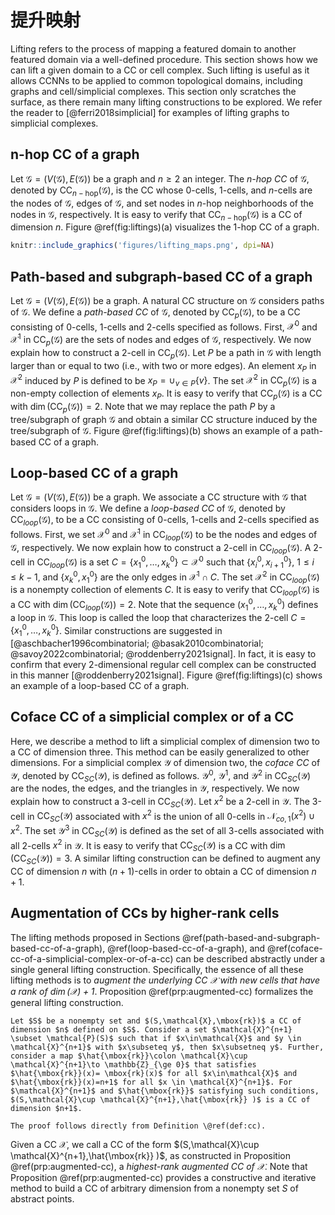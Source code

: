 # 提升映射{#lifting-maps}

Lifting refers to the process of mapping a featured domain to another featured domain via a well-defined procedure. This section shows how we can lift a given domain to a CC or cell complex. Such lifting is useful as it allows CCNNs to be applied to common topological domains, including graphs and cell/simplicial complexes. This section only scratches the surface, as there remain many lifting constructions to be explored. We refer the reader to [@ferri2018simplicial] for examples of lifting graphs to simplicial complexes.

## n-hop CC of a graph

Let $\mathcal{G}=(V(\mathcal{G}),E(\mathcal{G}))$ be a graph and $n\geq 2$ an integer. The $n$*-hop CC* of $\mathcal{G}$, denoted by $\mbox{CC}_{n-\mbox{hop}}(\mathcal{G})$, is the CC whose $0$-cells, $1$-cells, and $n$-cells are the nodes of $\mathcal{G}$, edges of $\mathcal{G}$, and set nodes in $n$-hop neighborhoods of the nodes in $\mathcal{G}$, respectively. It is easy to verify that $\mbox{CC}_{n-\mbox{hop}}(\mathcal{G})$ is a CC of dimension $n$. Figure \@ref(fig:liftings)(a) visualizes the $1$-hop CC of a graph.

```r
knitr::include_graphics('figures/lifting_maps.png', dpi=NA)
```

## Path-based and subgraph-based CC of a graph

Let $\mathcal{G}=(V(\mathcal{G}),E(\mathcal{G}))$ be a graph. A natural CC structure on $\mathcal{G}$ considers paths of $\mathcal{G}$. We define a *path-based CC* of $\mathcal{G}$, denoted by $\mbox{CC}_p(\mathcal{G})$, to be a CC consisting of $0$-cells, $1$-cells and $2$-cells specified as follows. First, $\mathcal{X}^0$ and $\mathcal{X}^1$ in $\mbox{CC}_p(\mathcal{G})$ are the sets of nodes and edges of $\mathcal{G}$, respectively. We now explain how to construct a $2$-cell in $\mbox{CC}_p(\mathcal{G})$. Let $P$ be a path in $\mathcal{G}$ with length larger than or equal to two (i.e., with two or more edges). An element $x_P$ in $\mathcal{X}^2$ induced by $P$ is defined to be $x_P=\cup_{v\in P }\{v\}$. The set $\mathcal{X}^2$ in $\mbox{CC}_p(\mathcal{G})$ is a non-empty collection of elements $x_P$. It is easy to verify that $\mbox{CC}_p(\mathcal{G})$ is a CC with $\dim(\mbox{CC}_p(\mathcal{G}))=2$. Note that we may replace the path $P$ by a tree/subgraph of graph $\mathcal{G}$ and obtain a similar CC structure induced by the tree/subgraph of $\mathcal{G}$. Figure \@ref(fig:liftings)(b) shows an example of a path-based CC of a graph.

## Loop-based CC of a graph

Let $\mathcal{G}=(V(\mathcal{G}),E(\mathcal{G}))$ be a graph. We associate a CC structure with $\mathcal{G}$ that considers loops in $\mathcal{G}$. We define a *loop-based CC* of $\mathcal{G}$, denoted by $\mbox{CC}_{loop}(\mathcal{G})$, to be a CC consisting of $0$-cells, $1$-cells and $2$-cells specified as follows. First, we set $\mathcal{X}^0$ and $\mathcal{X}^1$ in $\mbox{CC}_{loop}(\mathcal{G})$ to be the nodes and edges of $\mathcal{G}$, respectively. We now explain how to construct a $2$-cell in $\mbox{CC}_{loop}(\mathcal{G})$. A 2-cell in $\mbox{CC}_{loop}(\mathcal{G})$ is a set $C=\{x^0_1, \ldots , x^0_k\} \subset \mathcal{X}^0$ such that $\{x^0_i,x^0_{i+1}\}$, $1 \leq  i \leq k - 1$, and $\{x^0_k, x^0_1\}$ are the only edges in $\mathcal{X}^1 \cap C$.  The set $\mathcal{X}^2$ in $\mbox{CC}_{loop}(\mathcal{G})$ is a nonempty collection of elements $C$. It is easy to verify that $\mbox{CC}_{loop}(\mathcal{G})$ is a CC with $\dim(\mbox{CC}_{loop}(\mathcal{G}))=2$. Note that the sequence $(x^0_1, \ldots , x^0_k)$ defines a loop in $\mathcal{G}$. This loop is called the loop that characterizes the 2-cell $C=\{x^0_1, \ldots , x^0_k\}$. Similar constructions are suggested in [@aschbacher1996combinatorial; @basak2010combinatorial; @savoy2022combinatorial; @roddenberry2021signal]. In fact, it is easy to confirm that every 2-dimensional regular cell complex can be constructed in this manner [@roddenberry2021signal]. Figure \@ref(fig:liftings)(c) shows an example of a loop-based CC of a graph.

## Coface CC of a simplicial complex or of a CC

Here, we describe a method to lift a simplicial complex of dimension two to a CC of dimension three. This method can be easily generalized to other dimensions. For a simplicial complex $\mathcal{Y}$ of dimension two, the *coface CC* of $\mathcal{Y}$, denoted by $\mbox{CC}_{SC}( \mathcal{Y})$, is defined as follows. $\mathcal{Y}^0$, $\mathcal{Y}^1$, and $\mathcal{Y}^2$ in $\mbox{CC}_{SC}( \mathcal{Y})$ are the nodes, the edges, and the triangles in $\mathcal{Y}$, respectively. We now explain how to construct a $3$-cell in $\mbox{CC}_{SC}( \mathcal{Y})$. Let $x^2$ be a 2-cell in $\mathcal{Y}$. The 3-cell in $\mbox{CC}_{SC}( \mathcal{Y})$ associated with $x^2$ is the union of all 0-cells in $\mathcal{N}_{co,1}(x^2) \cup x^2$. The set $\mathcal{Y}^3$ in $\mbox{CC}_{SC}( \mathcal{Y})$ is defined as the set of all 3-cells associated with all 2-cells $x^2$ in $\mathcal{Y}$. It is easy to verify that $\mbox{CC}_{SC}(\mathcal{Y})$ is a CC with $\dim(\mbox{CC}_{SC}(\mathcal{Y}) )=3$. A similar lifting construction can be defined to augment any CC of dimension $n$ with $(n+1)$-cells in order to obtain a CC of dimension $n+1$.

## Augmentation of CCs by higher-rank cells

The lifting methods proposed in Sections \@ref(path-based-and-subgraph-based-cc-of-a-graph), \@ref(loop-based-cc-of-a-graph), and \@ref(coface-cc-of-a-simplicial-complex-or-of-a-cc) can be described abstractly under a single general lifting construction. Specifically, the essence of all these lifting methods is to *augment the underlying CC $\mathcal{X}$ with new cells that have a rank of $\dim(\mathcal{X})+1$*. Proposition \@ref(prp:augmented-cc) formalizes the general lifting construction.

```proposition
Let $S$ be a nonempty set and $(S,\mathcal{X},\mbox{rk})$ a CC of dimension $n$ defined on $S$. Consider a set $\mathcal{X}^{n+1} \subset \mathcal{P}(S)$ such that if $x\in\mathcal{X}$ and $y \in \mathcal{X}^{n+1}$ with $x\subseteq y$, then $x\subsetneq y$. Further, consider a map $\hat{\mbox{rk}}\colon \mathcal{X}\cup \mathcal{X}^{n+1}\to \mathbb{Z}_{\ge 0}$ that satisfies $\hat{\mbox{rk}}(x)= \mbox{rk}(x)$ for all $x\in\mathcal{X}$ and $\hat{\mbox{rk}}(x)=n+1$ for all $x \in \mathcal{X}^{n+1}$. For $\mathcal{X}^{n+1}$ and $\hat{\mbox{rk}}$ satisfying such conditions, $(S,\mathcal{X}\cup \mathcal{X}^{n+1},\hat{\mbox{rk}} )$ is a CC of dimension $n+1$.
```

```proof
The proof follows directly from Definition \@ref(def:cc).
```

Given a CC $\mathcal{X}$, we call a CC of the form $(S,\mathcal{X}\cup \mathcal{X}^{n+1},\hat{\mbox{rk}} )$, as constructed in Proposition \@ref(prp:augmented-cc), a *highest-rank augmented CC of $\mathcal{X}$*. Note that Proposition \@ref(prp:augmented-cc) provides a constructive and iterative method to build a CC of arbitrary dimension from a nonempty set $S$ of abstract points.
